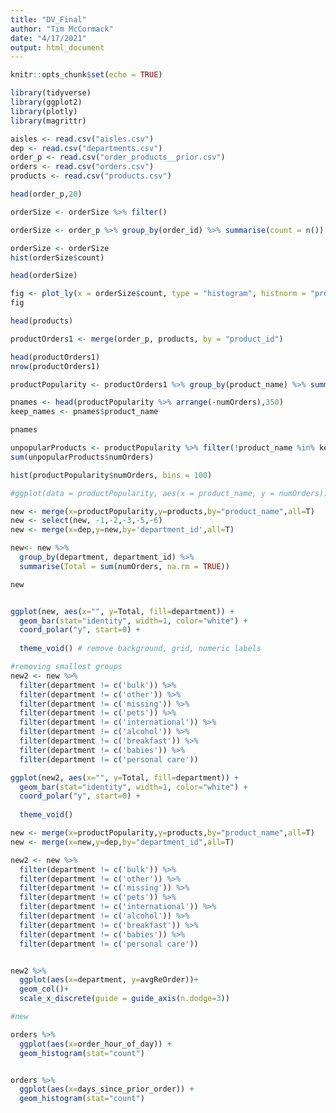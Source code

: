 ---
title: "DV_Final"
author: "Tim McCormack"
date: "4/17/2021"
output: html_document
---

```{r setup, include=FALSE}
knitr::opts_chunk$set(echo = TRUE)
```

```{r, include = FALSE}
library(tidyverse)
library(ggplot2)
library(plotly)
library(magrittr)
```


```{r}
aisles <- read.csv("aisles.csv")
dep <- read.csv("departments.csv")
order_p <- read.csv("order_products__prior.csv")
orders <- read.csv("orders.csv")
products <- read.csv("products.csv")

```


```{r}
head(order_p,20)

orderSize <- orderSize %>% filter()

orderSize <- order_p %>% group_by(order_id) %>% summarise(count = n()) 
```


```{r}
orderSize <- orderSize 
hist(orderSize$count)

```


```{r}
head(orderSize)

fig <- plot_ly(x = orderSize$count, type = "histogram", histnorm = "probability", marker = list(color = "#00CC96")) %>% layout(xaxis = list(tickformat = "digits", title = "# Of Items"), title = "Distribution of Order Sizes", yaxis = list(title = "Proportion Of Orders"))
fig

```



```{r}
head(products)

productOrders1 <- merge(order_p, products, by = "product_id")

```


```{r}
head(productOrders1)
nrow(productOrders1)

productPopularity <- productOrders1 %>% group_by(product_name) %>% summarise(avgPlacement = mean(add_to_cart_order), avgReOrder = mean(reordered), numOrders = n() )

```


```{r}

pnames <- head(productPopularity %>% arrange(-numOrders),350)
keep_names <- pnames$product_name

```


```{r}
pnames

```

```{r}
unpopularProducts <- productPopularity %>% filter(!product_name %in% keep_names)
sum(unpopularProducts$numOrders)

```


```{r}
hist(productPopularity$numOrders, bins = 100)

#ggplot(data = productPopularity, aes(x = product_name, y = numOrders)) + geom_bar(stat = "identity")
```

```{r}

new <- merge(x=productPopularity,y=products,by="product_name",all=T)
new <- select(new, -1,-2,-3,-5,-6)
new <- merge(x=dep,y=new,by='department_id',all=T)

new<- new %>% 
  group_by(department, department_id) %>% 
  summarise(Total = sum(numOrders, na.rm = TRUE))

new


ggplot(new, aes(x="", y=Total, fill=department)) +
  geom_bar(stat="identity", width=1, color="white") +
  coord_polar("y", start=0) +
  
  theme_void() # remove background, grid, numeric labels

#removing smallest groups
new2 <- new %>%
  filter(department != c('bulk')) %>%
  filter(department != c('other')) %>%
  filter(department != c('missing')) %>%
  filter(department != c('pets')) %>%
  filter(department != c('international')) %>%
  filter(department != c('alcohol')) %>%
  filter(department != c('breakfast')) %>%
  filter(department != c('babies')) %>%
  filter(department != c('personal care'))

ggplot(new2, aes(x="", y=Total, fill=department)) +
  geom_bar(stat="identity", width=1, color="white") +
  coord_polar("y", start=0) +
  
  theme_void()


```

```{r}

new <- merge(x=productPopularity,y=products,by="product_name",all=T)
new <- merge(x=new,y=dep,by="department_id",all=T)

new2 <- new %>%
  filter(department != c('bulk')) %>%
  filter(department != c('other')) %>%
  filter(department != c('missing')) %>%
  filter(department != c('pets')) %>%
  filter(department != c('international')) %>%
  filter(department != c('alcohol')) %>%
  filter(department != c('breakfast')) %>%
  filter(department != c('babies')) %>%
  filter(department != c('personal care'))


new2 %>%
  ggplot(aes(x=department, y=avgReOrder))+
  geom_col()+
  scale_x_discrete(guide = guide_axis(n.dodge=3))

#new

orders %>% 
  ggplot(aes(x=order_hour_of_day)) + 
  geom_histogram(stat="count")


orders %>% 
  ggplot(aes(x=days_since_prior_order)) + 
  geom_histogram(stat="count")

```
















